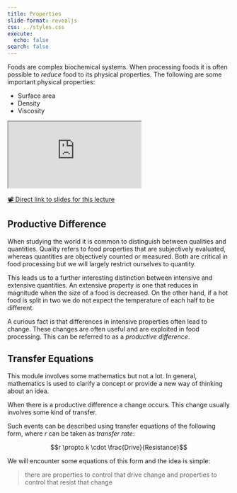 ```yaml
---
title: Properties
slide-format: revealjs
css: ../styles.css
execute:
  echo: false
search: false
---
```


Foods are complex biochemical systems.
When processing foods it is often possible to *reduce* food to its physical properties.
The following are some important physical properties:

- Surface area
- Density
- Viscosity

<div>
```{=html}
<iframe class="slide-deck" src="https://edibotopic.github.io/lecture-slides/FS2006_1.html"></iframe>
```
</div>

[📽️ Direct link to slides for this lecture](https://edibotopic.github.io/lecture-slides/FS2006_1.html)

## Productive Difference

When studying the world it is common to distinguish between qualities and quantities.
Quality refers to food properties that are subjectively evaluated, whereas quantities
are objectively counted or measured.
Both are critical in food processing but we will largely restrict ourselves to quantity.

This leads us to a further interesting distinction between intensive and extensive quantities.
An extensive property is one that reduces in magnitude when the size of a food is decreased.
On the other hand, if a hot food is split in two we do not expect the temperature of each half to be different.

A curious fact is that differences in intensive properties often lead to change.
These changes are often useful and are exploited in food processing.
This can be referred to as a *productive difference*.

## Transfer Equations

This module involves some mathematics but not a lot.
In general, mathematics is used to clarify a concept or provide a new way of thinking about an idea.

When there is a productive difference a change occurs.
This change usually involves some kind of transfer.

Such events can be described using transfer equations
of the following form, where $r$ can be taken as *transfer rate*:

$$r \propto k \cdot \frac{Drive}{Resistance}$$

We will encounter some equations of this form and the idea is simple:

> there are properties to control that drive change and
> properties to control that resist that change
